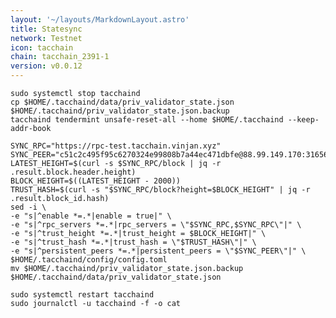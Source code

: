 ```yaml
---
layout: '~/layouts/MarkdownLayout.astro'
title: Statesync
network: Testnet
icon: tacchain
chain: tacchain_2391-1
version: v0.0.12
---
```


```
sudo systemctl stop tacchaind
cp $HOME/.tacchaind/data/priv_validator_state.json $HOME/.tacchaind/priv_validator_state.json.backup
tacchaind tendermint unsafe-reset-all --home $HOME/.tacchaind --keep-addr-book
```
```
SYNC_RPC="https://rpc-test.tacchain.vinjan.xyz"
SYNC_PEER="c51c2c495f95c6270324e99808b7a44ec471dbfe@88.99.149.170:31656"
LATEST_HEIGHT=$(curl -s $SYNC_RPC/block | jq -r .result.block.header.height)
BLOCK_HEIGHT=$((LATEST_HEIGHT - 2000))
TRUST_HASH=$(curl -s "$SYNC_RPC/block?height=$BLOCK_HEIGHT" | jq -r .result.block_id.hash)
sed -i \
-e "s|^enable *=.*|enable = true|" \
-e "s|^rpc_servers *=.*|rpc_servers = \"$SYNC_RPC,$SYNC_RPC\"|" \
-e "s|^trust_height *=.*|trust_height = $BLOCK_HEIGHT|" \
-e "s|^trust_hash *=.*|trust_hash = \"$TRUST_HASH\"|" \
-e "s|^persistent_peers *=.*|persistent_peers = \"$SYNC_PEER\"|" \
$HOME/.tacchaind/config/config.toml
mv $HOME/.tacchaind/priv_validator_state.json.backup $HOME/.tacchaind/data/priv_validator_state.json
```
```
sudo systemctl restart tacchaind
sudo journalctl -u tacchaind -f -o cat
```
